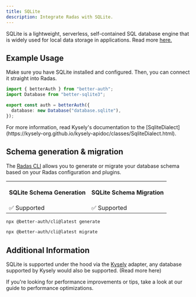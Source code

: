 ```yaml
---
title: SQLite
description: Integrate Radas with SQLite.
---
```


SQLite is a lightweight, serverless, self-contained SQL database engine that is widely used for local data storage in applications.
Read more [here.](https://www.sqlite.org/)

## Example Usage

Make sure you have SQLite installed and configured.
Then, you can connect it straight into Radas.

```ts title="auth.ts"
import { betterAuth } from "better-auth";
import Database from "better-sqlite3";

export const auth = betterAuth({
  database: new Database("database.sqlite"),
});
```

<Callout>
  For more information, read Kysely's documentation to the
  [SqliteDialect](https://kysely-org.github.io/kysely-apidoc/classes/SqliteDialect.html).
</Callout>

## Schema generation & migration

The [Radas CLI](/docs/concepts/cli) allows you to generate or migrate
your database schema based on your Radas configuration and plugins.

<table>
  <tr className="border-b">
    <th>
      <p className="font-bold text-[16px] mb-1">SQLite Schema Generation</p>
    </th>
    <th>
      <p className="font-bold text-[16px] mb-1">SQLite Schema Migration</p>
    </th>
  </tr>
  <tr className="h-10">
    <td>✅ Supported</td>
    <td>✅ Supported</td>
  </tr>
</table>

```bash title="Schema Generation"
npx @better-auth/cli@latest generate
```

```bash title="Schema Migration"
npx @better-auth/cli@latest migrate
```

## Additional Information

SQLite is supported under the hood via the [Kysely](https://kysely.dev/) adapter, any database supported by Kysely would also be supported. (<Link href="/docs/adapters/other-relational-databases">Read more here</Link>)

If you're looking for performance improvements or tips, take a look at our guide to <Link href="/docs/guides/optimizing-for-performance">performance optimizations</Link>.
